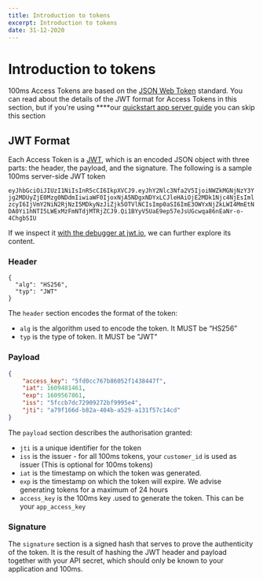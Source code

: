 ```yaml
---
title: Introduction to tokens
excerpt: Introduction to tokens
date: 31-12-2020
---
```


# Introduction to tokens

100ms Access Tokens are based on the [JSON Web Token](http://jwt.io/) standard. You can read about the details of the JWT format for Access Tokens in this section, but if you're using \*\*\*\*our [quickstart app server guide](100ms-quickstart-app-server.md) you can skip this section

## JWT Format

Each Access Token is a [JWT](http://www.jwt.io/), which is an encoded JSON object with three parts: the header, the payload, and the signature. The following is a sample 100ms server-side JWT token

`eyJhbGciOiJIUzI1NiIsInR5cCI6IkpXVCJ9.eyJhY2Nlc3Nfa2V5IjoiNWZkMGNjNzY3Yjg2MDUyZjE0Mzg0NDdmIiwiaWF0IjoxNjA5NDgxNDYxLCJleHAiOjE2MDk1Njc4NjEsImlzcyI6IjVmY2NiN2RjNzI5MDkyNzJiZjk5OTVlNCIsImp0aSI6ImE3OWYxNjZkLWI4MmEtNDA0Yi1hNTI5LWExMzFmNTdjMTRjZCJ9.Qi1BYyV5UaE9ep57eJsUGcwqa86nEaNr-o-4ChgbSIU`

If we inspect it [with the debugger at jwt.io](http://www.jwt.io/), we can further explore its content.

### Header

```http
{
  "alg": "HS256",
  "typ": "JWT"
}
```

The `header` section encodes the format of the token:

-   `alg` is the algorithm used to encode the token. It MUST be “HS256”
-   `typ` is the type of token. It MUST be "JWT"

### **Payload**

```json
{
    "access_key": "5fd0cc767b86052f1438447f",
    "iat": 1609481461,
    "exp": 1609567861,
    "iss": "5fccb7dc72909272bf9995e4",
    "jti": "a79f166d-b82a-404b-a529-a131f57c14cd"
}
```

The `payload` section describes the authorisation granted:

-   `jti` is a unique identifier for the token
-   `iss` is the issuer - for all 100ms tokens, your `customer_id` is used as issuer \(This is optional for 100ms tokens\)
-   `iat` is the timestamp on which the token was generated.
-   `exp` is the timestamp on which the token will expire. We advise generating tokens for a maximum of 24 hours
-   `access_key` is the 100ms key .used to generate the token. This can be your `app_access_key`

### Signature

The `signature` section is a signed hash that serves to prove the authenticity of the token. It is the result of hashing the JWT header and payload together with your API secret, which should only be known to your application and 100ms.
